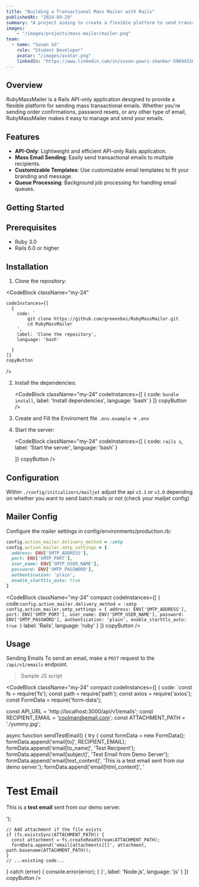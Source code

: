 ```yaml
---
title: "Building a Transactional Mass Mailer with Rails"
publishedAt: "2024-09-29"
summary: "A project aiming to create a flexible platform to send transactional mails easily"
images:
    - "/images/projects/mass-mailer/mailer.png"
team:
  - name: "Suvan GS"
    role: "Student Developer"
    avatar: "/images/avatar.png"
    linkedIn: "https://www.linkedin.com/in/suvan-gowri-shanker-596943261/"
---
```


## Overview
RubyMassMailer is a Rails API-only application designed to provide a flexible platform for sending mass transactional emails. Whether you're sending order confirmations, password resets, or any other type of email, RubyMassMailer makes it easy to manage and send your emails.

## Features

- **API-Only**: Lightweight and efficient API-only Rails application.
- **Mass Email Sending**: Easily send transactional emails to multiple recipients.
- **Customizable Templates**: Use customizable email templates to fit your branding and message.
- **Queue Processing**: Background job processing for handling email queues.

## Getting Started

## Prerequisites

- Ruby 3.0
- Rails 6.0 or higher

## Installation

1. Clone the repository:

  <CodeBlock
    className="my-24"

    codeInstances={[
      {
        code: `
            git clone https://github.com/greeenboi/RubyMassMailer.git
            cd RubyMassMailer
        `,
        label: 'Clone the repository',
        language: 'bash'

      }
    ]}
    copyButton
  />

2. Install the dependencies:

    <CodeBlock
      className="my-24"
      codeInstances={[
        {
          code: `
            bundle install
          `,
          label: 'Install dependencies',
          language: 'bash'
        }
      ]}
      copyButton
    />

3. Create and Fill the Enviroment file `.env.example` -> `.env`

4. Start the server:

    <CodeBlock
      className="my-24"
      codeInstances={[
        {
          code: `
            rails s
          `,
          label: 'Start the server',
          language: 'bash'
        }

      ]}
      copyButton
    />

## Configuration

Within `./config/initializers/mailjet` adjust the api `v3.1` or `v3.0` depending on whether you want to send batch mails or not (check your mailjet config)

## Mailer Config
Configure the mailer settings in config/environments/production.rb:
```ruby
config.action_mailer.delivery_method = :smtp
config.action_mailer.smtp_settings = {
  address: ENV['SMTP_ADDRESS'],
  port: ENV['SMTP_PORT'],
  user_name: ENV['SMTP_USER_NAME'],
  password: ENV['SMTP_PASSWORD'],
  authentication: 'plain',
  enable_starttls_auto: true
}
```

<CodeBlock
  className="my-24"
  compact
  codeInstances={[
    {
      code:`
        config.action_mailer.delivery_method = :smtp
        config.action_mailer.smtp_settings = {
          address: ENV['SMTP_ADDRESS'],
          port: ENV['SMTP_PORT'],
          user_name: ENV['SMTP_USER_NAME'],
          password: ENV['SMTP_PASSWORD'],
          authentication: 'plain',
          enable_starttls_auto: true
        }
      `
      label: 'Rails',
      language: 'ruby'
    }
  ]}
  copyButton
/>

## Usage

Sending Emails
To send an email, make a `POST` request to the `/api/v1/emails` endpoint.

> Sample JS script

<CodeBlock
  className="my-24"
  compact
  codeInstances={[
    {
      code: `const fs = require('fs');
const path = require('path');
const axios = require('axios');
const FormData = require('form-data');

const API_URL = 'http://localhost:3000/api/v1/emails'; 
const RECIPIENT_EMAIL = 'coolman@email.com';
const ATTACHMENT_PATH = './yummy.jpg';

async function sendTestEmail() {
  try {
    const formData = new FormData();
    formData.append('email[to]', RECIPIENT_EMAIL);
    formData.append('email[to_name]', 'Test Recipient');
    formData.append('email[subject]', 'Test Email from Demo Server');
    formData.append('email[text_content]', 'This is a test email sent from our demo server.');
    formData.append('email[html_content]', '<h1>Test Email</h1><p>This is a <strong>test email</strong> sent from our demo server.</p>');

    // Add attachment if the file exists
    if (fs.existsSync(ATTACHMENT_PATH)) {
      const attachment = fs.createReadStream(ATTACHMENT_PATH);
      formData.append('email[attachments][]', attachment, path.basename(ATTACHMENT_PATH));
    }
    // ...existing code...
  } catch (error) {
    console.error(error);
  }
}`,
      label: 'Node.js',
      language: 'js'
    }
  ]}
  copyButton
/>